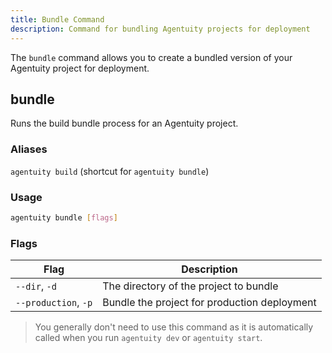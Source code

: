 ```yaml
---
title: Bundle Command
description: Command for bundling Agentuity projects for deployment
---
```


The `bundle` command allows you to create a bundled version of your Agentuity project for deployment.

## bundle

Runs the build bundle process for an Agentuity project.

### Aliases

`agentuity build` (shortcut for `agentuity bundle`)

### Usage

```bash
agentuity bundle [flags]
```

### Flags

| Flag | Description |
| ---- | ----------- |
| `--dir`, `-d` | The directory of the project to bundle |
| `--production`, `-p` | Bundle the project for production deployment |


> You generally don't need to use this command as it is automatically called when you run `agentuity dev` or `agentuity start`.